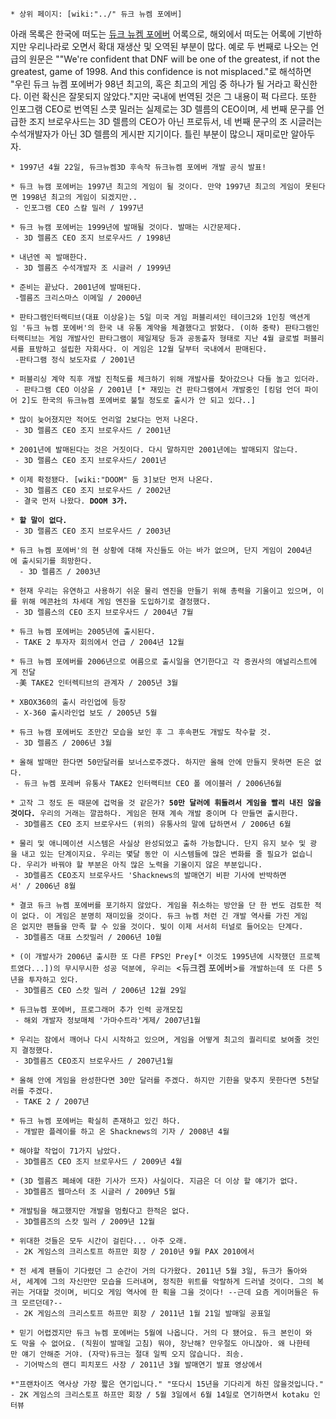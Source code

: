  * 상위 페이지: [wiki:"../" 듀크 뉴켐 포에버]
아래 목록은 한국에 떠도는 [[듀크 뉴켐 포에버]] 어록으로, 해외에서 떠도는 어록에 기반하지만 우리나라로 오면서 확대 재생산 및 오역된 부분이 많다. 예로 두 번째로 나오는 언급의 원문은 ""We're confident that DNF will be one of the greatest, if not the greatest, game of 1998. And this confidence is not misplaced."로 해석하면 "우린 듀크 뉴켐 포에버가 98년 최고의, 혹은 최고의 게임 중 하나가 될 거라고 확신한다. 이런 확신은 잘못되지 않았다."지만 국내에 번역된 것은 그 내용이 퍽 다르다. 또한 인포그램 CEO로 번역된 스콧 밀러는 실제로는 3D 렐름의 CEO이며, 세 번째 문구를 언급한 조지 브로우사드는 3D 렐름의 CEO가 아닌 프로듀서, 네 번째 문구의 조 시글러는 수석개발자가 아닌 3D 렐름의 게시판 지기이다. 틀린 부분이 많으니 재미로만 알아두자.

 * 1997년 4월 22일, 듀크뉴켐3D 후속작 듀크뉴켐 포에버 개발 공식 발표!

 * 듀크 뉴캠 포에버는 1997년 최고의 게임이 될 것이다. 만약 1997년 최고의 게임이 못된다면 1998년 최고의 게임이 되겠지만..
  - 인포그램 CEO 스칼 밀러 / 1997년

 * 듀크 뉴캠 포에버는 1999년에 발매될 것이다. 발매는 시간문제다.
  - 3D 렐름즈 CEO 조지 브로우사드 / 1998년

 * 내년엔 꼭 발매한다.
  - 3D 렐름즈 수석개발자 조 시글러 / 1999년

 * 준비는 끝났다. 2001년에 발매된다.
  -렐름즈 크리스마스 이메일 / 2000년

 * 판타그램인터랙티브(대표 이상윤)는 5일 미국 게임 퍼블리셔인 테이크2와 1인칭 액션게임 '듀크 뉴켐 포에버'의 한국 내 유통 계약을 체결했다고 밝혔다. (이하 중략) 판타그램인터랙티브는 게임 개발사인 판타그램이 제일제당 등과 공동출자 형태로 지난 4월 글로벌 퍼블리셔를 표방하고 설립한 자회사다. 이 게임은 12월 달부터 국내에서 판매된다.
  -판타그램 정식 보도자료 / 2001년

 * 퍼블리싱 계약 직후 개발 진척도를 체크하기 위해 개발사를 찾아갔으나 다들 놀고 있더라.
  - 판타그램 CEO 이상윤 / 2001년 [* 재밌는 건 판타그램에서 개발중인 [킹덤 언더 파이어 2]도 한국의 듀크뉴켐 포에버로 불릴 정도로 출시가 안 되고 있다..]

 * 많이 늦어졌지만 적어도 언리얼 2보다는 먼저 나온다.
  - 3D 렐름즈 CEO 조지 브로우사드 / 2001년

 * 2001년에 발매된다는 것은 거짓이다. 다시 말하지만 2001년에는 발매되지 않는다.
  - 3D 랠름스 CEO 조지 브로우사드/ 2001년

 * 이제 확정됐다. [wiki:"DOOM" 둠 3]보단 먼저 나온다.
  - 3D 렐름즈 CEO 조지 브로우사드 / 2002년
  - 결국 먼저 나왔다. '''DOOM 3가.'''

 * '''할 말이 없다.'''
  - 3D 랠름즈 CEO 조지 브로우사드 / 2003년

 * 듀크 뉴켐 포에버'의 현 상황에 대해 자신들도 아는 바가 없으며, 단지 게임이 2004년에 출시되기를 희망한다.
   - 3D 렐름즈 / 2003년

 * 현재 우리는 유연하고 사용하기 쉬운 물리 엔진을 만들기 위해 총력을 기울이고 있으며, 이를 위해 메콘社의 차세대 게임 엔진을 도입하기로 결정했다.
  - 3D 렐름스의 CEO 조지 브로우사드 / 2004년 7월

 * 듀크 뉴켐 포에버는 2005년에 출시된다.
  - TAKE 2 투자자 회의에서 언급 / 2004년 12월

 * 듀크 뉴켐 포에버를 2006년으로 여름으로 출시일을 연기한다고 각 증권사의 애널리스트에게 전달
  -美 TAKE2 인터렉티브의 관계자 / 2005년 3월

 * XBOX360의 출시 라인업에 등장
  - X-360 출시라인업 보도 / 2005년 5월

 * 듀크 뉴캠 포에버도 조만간 모습을 보인 후 그 후속편도 개발도 착수할 것.
  - 3D 렐름즈 / 2006년 3월

 * 올해 발매만 한다면 50만달러를 보너스로주겠다. 하지만 올해 안에 만들지 못하면 돈은 없다.
  - 듀크 뉴켐 포레버 유통사 TAKE2 인터랙티브 CEO 폴 에이블러 / 2006년6월

 * 고작 그 정도 돈 때문에 겁먹을 것 같은가? '''50만 달러에 휘둘려서 게임을 빨리 내진 않을 것이다.''' 우리의 거래는 깔끔하다. 게임은 현재 계속 개발 중이며 다 만들면 출시한다.
  - 3D렐름즈 CEO 조지 브로우사드 (위의) 유통사의 말에 답하면서 / 2006년 6월

 * 물리 및 애니메이션 시스템은 사실상 완성되었고 출하 가능합니다. 단지 유지 보수 및 광을 내고 있는 단계이지요. 우리는 몇달 동안 이 시스템들에 많은 변화를 줄 필요가 없습니다. 우리가 바꿔야 할 부분은 아직 많은 노력을 기울이지 않은 부분입니다.
  - 3D렐름즈 CEO조지 브로우사드 'Shacknews의 발매연기 비판 기사에 반박하면서' / 2006년 8월

 * 결코 듀크 뉴켐 포에버를 포기하지 않았다. 게임을 취소하는 방안을 단 한 번도 검토한 적이 없다. 이 게임은 분명히 재미있을 것이다. 듀크 뉴켐 처런 긴 개발 역사를 가진 게임은 없지만 팬들을 만족 할 수 있을 것이다. 빛이 이제 서서히 터널로 들어오는 단계다. 
  - 3D렐름즈 대표 스캇밀러 / 2006년 10월

 * (이 개발사가 2006년 출시한 또 다른 FPS인 Prey[* 이것도 1995년에 시작했던 프로젝트였다...])의 무시무시한 성공 덕분에, 우리는 <듀크켐 포에버>를 개발하는데 또 다른 5년을 투자하고 있다.
  - 3D렐름즈 CEO 스캇 밀러 / 2006년 12월 29일

 * 듀크뉴켐 포에버, 프로그래머 추가 인력 공개모집
  - 해외 개발자 정보매체 '가마수트라'게제/ 2007년1월

 * 우리는 잠에서 깨어나 다시 시작하고 있으며, 게임을 어떻게 최고의 퀄리티로 보여줄 것인지 결정했다.
  - 3D렐름즈 CEO조지 브로우사드 / 2007년1월

 * 올해 안에 게임을 완성한다면 30만 달러를 주겠다. 하지만 기한을 맞추지 못한다면 5천달러를 주겠다.
  - TAKE 2 / 2007년

 * 듀크 뉴켐 포에버는 확실히 존재하고 있긴 하다.
  - 개발판 플레이를 하고 온 Shacknews의 기자 / 2008년 4월

 * 해야할 작업이 71가지 남았다.
  - 3D렐름즈 CEO 조지 브로우사드 / 2009년 4월

 * (3D 렐름즈 폐쇄에 대한 기사가 뜨자) 사실이다. 지금은 더 이상 할 얘기가 없다.
  - 3D렐름즈 웹마스터 조 시글러 / 2009년 5월

 * 개발팀을 해고했지만 개발을 멈췄다고 한적은 없다.
  - 3D렐름즈의 스캇 밀러 / 2009년 12월

 * 위대한 것들은 모두 시간이 걸린다... 아주 오래.
  - 2K 게임스의 크리스토프 하프만 회장 / 2010년 9월 PAX 2010에서

 * 전 세계 팬들이 기다렸던 그 순간이 거의 다가왔다. 2011년 5월 3일, 듀크가 돌아와서, 세계에 그의 자신만만 모습을 드러내며, 정직한 위트를 악랄하게 드러낼 것이다. 그의 복귀는 거대할 것이며, 비디오 게임 역사에 한 획을 그을 것이다! --근데 요즘 게이머들은 듀크 모르던데?--
  - 2K 게임스의 크리스토프 하프만 회장 / 2011년 1월 21일 발매일 공표일

 * 믿기 어렵겠지만 듀크 뉴켐 포에버는 5월에 나옵니다. 거의 다 됐어요. 듀크 본인이 와도 막을 수 없어요. (직원이 발매일 고침) 뭐야, 장난해? 만우절도 아니잖아. 왜 나한테만 얘기 안해준 거야. (자막)듀크는 절대 일찍 오지 않습니다. 죄송.
  - 기어박스의 랜디 피치포드 사장 / 2011년 3월 발매연기 발표 영상에서

 *"프랜차이즈 역사상 가장 짧은 연기입니다." "또다시 15년을 기다리게 하진 않을것입니다."
 - 2K 게임스의 크리스토프 하프만 회장 / 5월 3일에서 6월 14일로 연기하면서 kotaku 인터뷰
